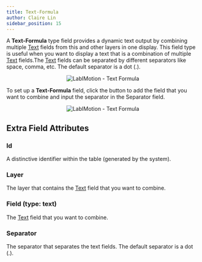 ```yaml
---
title: Text-Formula
author: Claire Lin
sidebar_position: 15
---
```



A **Text-Formula** type field provides a dynamic text output by combining multiple [Text](text) fields from this and other layers in one display. This field type is useful when you want to display a text that is a combination of multiple [Text](text) fields.The [Text](text) fields can be separated by different separators like space, comma, etc. The default separator is a dot (.).

<p align="center">
  <img src={textFormula} alt="LabIMotion - Text Formula" />
</p>

To set up a **Text-Formula** field, click the <FontAwesomeIcon icon={faSquarePlus} color="#337ab7" /> button to add the field that you want to combine and input the separator in the Separator field.

<p align="center">
  <img src={textFormulaProps} alt="LabIMotion - Text Formula" />
</p>

## Extra Field Attributes

### Id

A distinctive identifier within the table (generated by the system).

### Layer

The layer that contains the [Text](text) field that you want to combine.

### Field (type: text)

The [Text](text) field that you want to combine.

### Separator

The separator that separates the text fields. The default separator is a dot (.).
